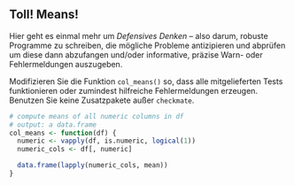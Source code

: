 ## Toll! Means!

Hier geht es einmal mehr um *Defensives Denken* -- also darum, robuste Programme zu schreiben, die mögliche Probleme antizipieren und abprüfen um diese dann abzufangen und/oder
informative, präzise Warn- oder Fehlermeldungen auszugeben.

Modifizieren Sie die Funktion `col_means()` so, dass alle mitgelieferten Tests
funktionieren oder zumindest hilfreiche Fehlermeldungen erzeugen. Benutzen Sie keine Zusatzpakete außer `checkmate`.

```r
# compute means of all numeric columns in df
# output: a data.frame
col_means <- function(df) {
  numeric <- vapply(df, is.numeric, logical(1))
  numeric_cols <- df[, numeric]

  data.frame(lapply(numeric_cols, mean))
}
```
